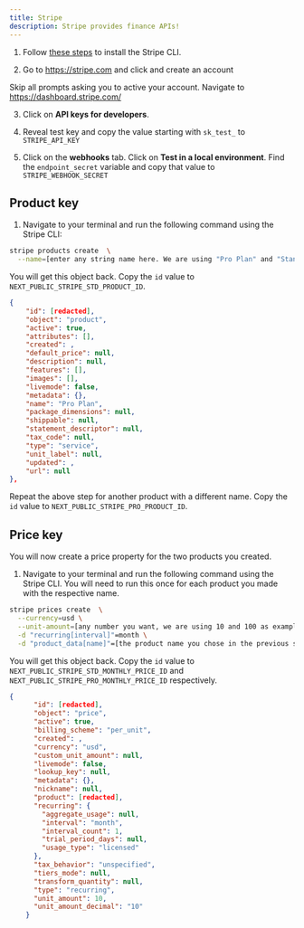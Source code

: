 ```yaml
---
title: Stripe
description: Stripe provides finance APIs!
---
```


1. Follow [these steps](https://docs.stripe.com/stripe-cli/) to install the Stripe CLI.

2. Go to https://stripe.com and click and create an account

Skip all prompts asking you to active your account. Navigate to https://dashboard.stripe.com/

3. Click on **API keys for developers**.

4. Reveal test key and copy the value starting with `sk_test_` to `STRIPE_API_KEY`

5. Click on the **webhooks** tab. Click on **Test in a local environment**. Find the `endpoint_secret` variable and copy that value to `STRIPE_WEBHOOK_SECRET`

## Product key

1. Navigate to your terminal and run the following command using the Stripe CLI:

```bash
stripe products create  \
  --name=[enter any string name here. We are using "Pro Plan" and "Standard Plan"]
```

You will get this object back. Copy the `id` value to `NEXT_PUBLIC_STRIPE_STD_PRODUCT_ID`.

```json
{
    "id": [redacted],
    "object": "product",
    "active": true,
    "attributes": [],
    "created": ,
    "default_price": null,
    "description": null,
    "features": [],
    "images": [],
    "livemode": false,
    "metadata": {},
    "name": "Pro Plan",
    "package_dimensions": null,
    "shippable": null,
    "statement_descriptor": null,
    "tax_code": null,
    "type": "service",
    "unit_label": null,
    "updated": ,
    "url": null
},
```

Repeat the above step for another product with a different name. Copy the `id` value to `NEXT_PUBLIC_STRIPE_PRO_PRODUCT_ID`.

## Price key

You will now create a price property for the two products you created.

1. Navigate to your terminal and run the following command using the Stripe CLI. You will need to run this once for each product you made with the respective name.

```bash
stripe prices create  \
  --currency=usd \
  --unit-amount=[any number you want, we are using 10 and 100 as examples] \
  -d "recurring[interval]"=month \
  -d "product_data[name]"=[the product name you chose in the previous step]
```

You will get this object back. Copy the `id` value to `NEXT_PUBLIC_STRIPE_STD_MONTHLY_PRICE_ID` and `NEXT_PUBLIC_STRIPE_PRO_MONTHLY_PRICE_ID` respectively.

```json
{
      "id": [redacted],
      "object": "price",
      "active": true,
      "billing_scheme": "per_unit",
      "created": ,
      "currency": "usd",
      "custom_unit_amount": null,
      "livemode": false,
      "lookup_key": null,
      "metadata": {},
      "nickname": null,
      "product": [redacted],
      "recurring": {
        "aggregate_usage": null,
        "interval": "month",
        "interval_count": 1,
        "trial_period_days": null,
        "usage_type": "licensed"
      },
      "tax_behavior": "unspecified",
      "tiers_mode": null,
      "transform_quantity": null,
      "type": "recurring",
      "unit_amount": 10,
      "unit_amount_decimal": "10"
    }
```
